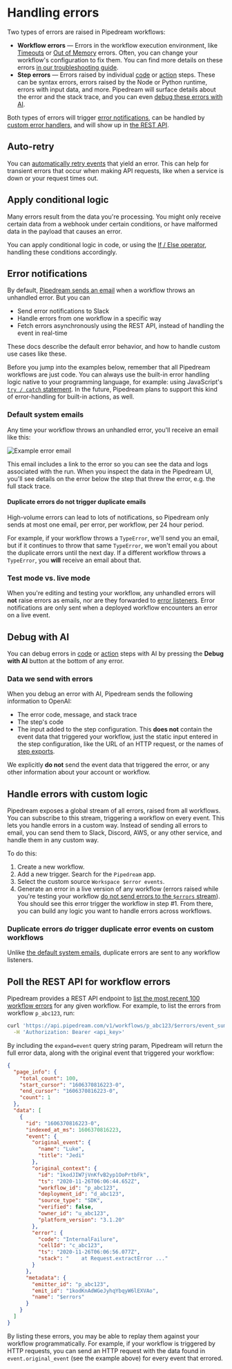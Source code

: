 
# Handling errors

Two types of errors are raised in Pipedream workflows:

- **Workflow errors** — Errors in the workflow execution environment, like [Timeouts](/troubleshooting#timeout) or [Out of Memory](/troubleshooting#out-of-memory) errors. Often, you can change your workflow's configuration to fix them. You can find more details on these errors [in our troubleshooting guide](/troubleshooting).
- **Step errors** — Errors raised by individual [code](/code) or [action](/workflows/actions) steps. These can be syntax errors, errors raised by the Node or Python runtime, errors with input data, and more. Pipedream will surface details about the error and the stack trace, and you can even [debug these errors with AI](#debug-with-ai).

Both types of errors will trigger [error notifications](#error-notifications), can be handled by [custom error handlers](#handle-errors-with-custom-logic), and will show up in [the REST API](#poll-the-rest-api-for-workflow-errors).

## Auto-retry

You can [automatically retry events](/workflows/settings#auto-retry-errors) that yield an error. This can help for transient errors that occur when making API requests, like when a service is down or your request times out.

## Apply conditional logic

Many errors result from the data you're processing. You might only receive certain data from a webhook under certain conditions, or have malformed data in the payload that causes an error.

You can apply conditional logic in code, or using the [If / Else operator](/workflows/control-flow/ifelse), handling these conditions accordingly.

## Error notifications

By default, [Pipedream sends an email](#default-system-emails) when a workflow throws an unhandled error. But you can

- Send error notifications to Slack
- Handle errors from one workflow in a specific way
- Fetch errors asynchronously using the REST API, instead of handling the event in real-time

These docs describe the default error behavior, and how to handle custom use cases like these.

Before you jump into the examples below, remember that all Pipedream workflows are just code. You can always use the built-in error handling logic native to your programming language, for example: using JavaScript's [`try / catch` statement](https://developer.mozilla.org/en-US/docs/Web/JavaScript/Reference/Statements/try...catch). In the future, Pipedream plans to support this kind of error-handling for built-in actions, as well.

### Default system emails

Any time your workflow throws an unhandled error, you'll receive an email like this:

![Example error email](https://res.cloudinary.com/pipedreamin/image/upload/v1656630943/docs/Screen_Shot_2022-06-29_at_6.20.42_PM_kmsjbr.png)

This email includes a link to the error so you can see the data and logs associated with the run. When you inspect the data in the Pipedream UI, you'll see details on the error below the step that threw the error, e.g. the full stack trace.

#### Duplicate errors do not trigger duplicate emails

High-volume errors can lead to lots of notifications, so Pipedream only sends at most one email, per error, per workflow, per 24 hour period.

For example, if your workflow throws a `TypeError`, we'll send you an email, but if it continues to throw that same `TypeError`, we won't email you about the duplicate errors until the next day. If a different workflow throws a `TypeError`, you **will** receive an email about that.

### Test mode vs. live mode

When you're editing and testing your workflow, any unhandled errors will **not** raise errors as emails, nor are they forwarded to [error listeners](#handle-errors-with-custom-logic). Error notifications are only sent when a deployed workflow encounters an error on a live event.

## Debug with AI

You can debug errors in [code](/code) or [action](/workflows/actions) steps with AI by pressing the **Debug with AI** button at the bottom of any error.

### Data we send with errors

When you debug an error with AI, Pipedream sends the following information to OpenAI:

- The error code, message, and stack trace
- The step's code
- The input added to the step configuration. This **does not** contain the event data that triggered your workflow, just the static input entered in the step configuration, like the URL of an HTTP request, or the names of [step exports](/workflows/steps#step-exports).

We explicitly **do not** send the event data that triggered the error, or any other information about your account or workflow.

## Handle errors with custom logic

Pipedream exposes a global stream of all errors, raised from all workflows. You can subscribe to this stream, triggering a workflow on every event. This lets you handle errors in a custom way. Instead of sending all errors to email, you can send them to Slack, Discord, AWS, or any other service, and handle them in any custom way.

To do this:

1. Create a new workflow.
2. Add a new trigger. Search for the `Pipedream` app.
3. Select the custom source `Workspace $error events`.
4. Generate an error in a live version of any workflow (errors raised while you're testing your workflow [do not send errors to the `$errors` stream](#test-mode-vs-live-mode)). You should see this error trigger the workflow in step #1. From there, you can build any logic you want to handle errors across workflows.

### Duplicate errors _do_ trigger duplicate error events on custom workflows

Unlike [the default system emails](#duplicate-errors-do-not-trigger-duplicate-emails), duplicate errors are sent to any workflow listeners.

## Poll the REST API for workflow errors

Pipedream provides a REST API endpoint to [list the most recent 100 workflow errors](/rest-api/#get-workflow-errors) for any given workflow. For example, to list the errors from workflow `p_abc123`, run:

```bash
curl 'https://api.pipedream.com/v1/workflows/p_abc123/$errors/event_summaries?expand=event' \
  -H 'Authorization: Bearer <api_key>'
```

By including the `expand=event` query string param, Pipedream will return the full error data, along with the original event that triggered your workflow:

```json
{
  "page_info": {
    "total_count": 100,
    "start_cursor": "1606370816223-0",
    "end_cursor": "1606370816223-0",
    "count": 1
  },
  "data": [
    {
      "id": "1606370816223-0",
      "indexed_at_ms": 1606370816223,
      "event": {
        "original_event": {
          "name": "Luke",
          "title": "Jedi"
        },
        "original_context": {
          "id": "1kodJIW7jVnKfvB2yp1OoPrtbFk",
          "ts": "2020-11-26T06:06:44.652Z",
          "workflow_id": "p_abc123",
          "deployment_id": "d_abc123",
          "source_type": "SDK",
          "verified": false,
          "owner_id": "u_abc123",
          "platform_version": "3.1.20"
        },
        "error": {
          "code": "InternalFailure",
          "cellId": "c_abc123",
          "ts": "2020-11-26T06:06:56.077Z",
          "stack": "    at Request.extractError ..."
        }
      },
      "metadata": {
        "emitter_id": "p_abc123",
        "emit_id": "1kodKnAdWGeJyhqYbqyW6lEXVAo",
        "name": "$errors"
      }
    }
  ]
}
```

By listing these errors, you may be able to replay them against your workflow programmatically. For example, if your workflow is triggered by HTTP requests, you can send an HTTP request with the data found in `event.original_event` (see the example above) for every event that errored.
